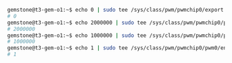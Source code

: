 ```bash
gemstone@t3-gem-o1:~$ echo 0 | sudo tee /sys/class/pwm/pwmchip0/export
# 0
gemstone@t3-gem-o1:~$ echo 2000000 | sudo tee /sys/class/pwm/pwmchip0/pwm0/period     # 500 Hz
# 2000000
gemstone@t3-gem-o1:~$ echo 1000000 | sudo tee /sys/class/pwm/pwmchip0/pwm0/duty_cycle # 50%
# 1000000
gemstone@t3-gem-o1:~$ echo 1 | sudo tee /sys/class/pwm/pwmchip0/pwm0/enable
# 1
```

